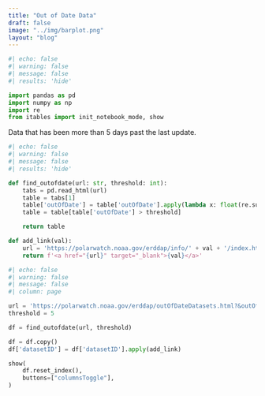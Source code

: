 ```yaml
---
title: "Out of Date Data"
draft: false
image: "../img/barplot.png"
layout: "blog"
---
```


```python
#| echo: false
#| warning: false
#| message: false
#| results: 'hide'

import pandas as pd
import numpy as np
import re
from itables import init_notebook_mode, show

```

Data that has been more than 5 days past the last update.

```python
#| echo: false
#| warning: false
#| message: false
#| results: 'hide'

def find_outofdate(url: str, threshold: int):
    tabs = pd.read_html(url)
    table = tabs[1]
    table['outOfDate'] = table['outOfDate'].apply(lambda x: float(re.sub(r'[^0-9.]', '', str(x))))
    table = table[table['outOfDate'] > threshold]

    return table

def add_link(val):
    url = 'https://polarwatch.noaa.gov/erddap/info/' + val + '/index.html'
    return f'<a href="{url}" target="_blank">{val}</a>'

```

```python
#| echo: false
#| warning: false
#| message: false
#| column: page

url = 'https://polarwatch.noaa.gov/erddap/outOfDateDatasets.html?&outOfDate%3E=0.5'
threshold = 5

df = find_outofdate(url, threshold)

df = df.copy()
df['datasetID'] = df['datasetID'].apply(add_link)

show(
    df.reset_index(),
    buttons=["columnsToggle"],
)


```